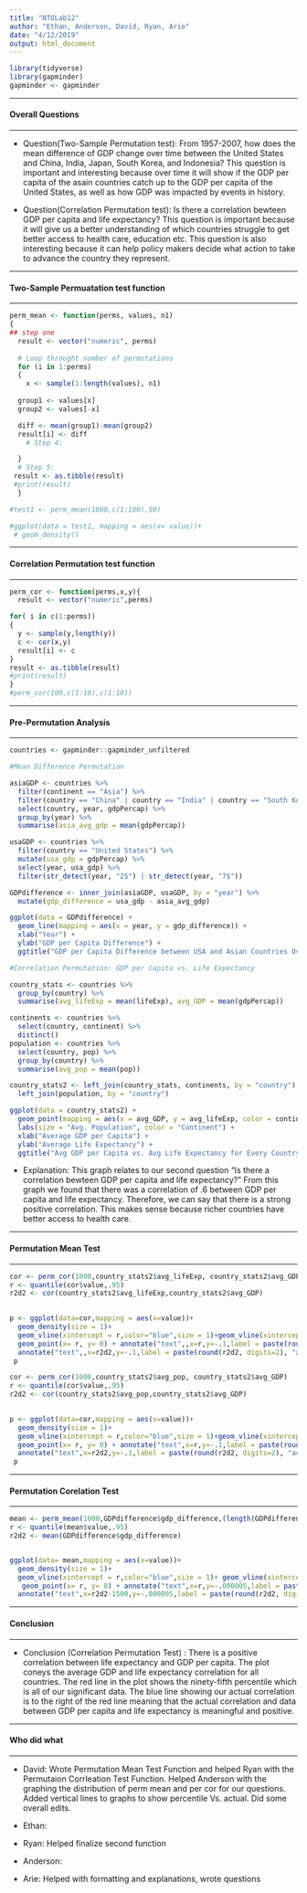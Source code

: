 ---
title: "NTOLab12"
author: "Ethan, Anderson, David, Ryan, Arie"
date: "4/12/2019"
output: html_document
---
```{r,echo = FALSE, message=FALSE}
library(tidyverse)
library(gapminder)
gapminder <- gapminder
```
*****
#### Overall Questions
*****
* Question(Two-Sample Permutation test): From 1957-2007, how does the mean difference of GDP change over time between the United States and China, India, Japan, South Korea, and Indonesia? This question is important and interesting because over time it will show if the GDP per capita of the asain countries catch up to the GDP per capita of the United States, as well as how GDP was impacted by events in history.

* Question(Correlation Permutation test): Is there a correlation bewteen GDP per capita and life expectancy? This question is important because it will give us a better understanding of which countries struggle to get better access to health care, education etc. This question is also interesting because it can help policy makers decide what action to take to advance the country they represent. 

*****
#### Two-Sample Permuatation test function
*****
```{r}
perm_mean <- function(perms, values, n1)
{
## step one
  result <- vector("numeric", perms)
  
  # Loop throught number of permutations
  for (i in 1:perms)
  {
    x <- sample(1:length(values), n1)
  
  group1 <- values[x]
  group2 <- values[-x]

  diff <- mean(group1)-mean(group2)
  result[i] <- diff
    # Step 4:

  }
  # Step 5:
 result <- as.tibble(result)
 #print(result)
  }

#test1 <- perm_mean(1000,c(1:100),50)

#ggplot(data = test1, mapping = aes(x= value))+
 # geom_density()

```

*****
#### Correlation Permutation test function
*****

```{r}
perm_cor <- function(perms,x,y){
  result <- vector("numeric",perms)

for( i in c(1:perms))
{
  y <- sample(y,length(y))
  c <- cor(x,y)
  result[i] <- c
}
result <- as.tibble(result)
#print(result)
}
#perm_cor(100,c(1:10),c(1:10))

```
****
#### Pre-Permutation Analysis
****
```{r, echo = FALSE}

countries <- gapminder::gapminder_unfiltered

#Mean Difference Permutation

asiaGDP <- countries %>%
  filter(continent == "Asia") %>%
  filter(country == "China" | country == "India" | country == "South Korea" | country == "Japan" | country == "Indonesia") %>%
  select(country, year, gdpPercap) %>%
  group_by(year) %>%
  summarise(asia_avg_gdp = mean(gdpPercap))

usaGDP <- countries %>%
  filter(country == "United States") %>%
  mutate(usa_gdp = gdpPercap) %>%
  select(year, usa_gdp) %>%
  filter(str_detect(year, "2$") | str_detect(year, "7$"))

GDPdifference <- inner_join(asiaGDP, usaGDP, by = "year") %>%
  mutate(gdp_difference = usa_gdp - asia_avg_gdp)

ggplot(data = GDPdifference) +
  geom_line(mapping = aes(x = year, y = gdp_difference)) +
  xlab("Year") +
  ylab("GDP per Capita Difference") +
  ggtitle("GDP per Capita Difference between USA and Asian Countries Over Time", subtitle = "Asian Countries Include: China, India, Japan, Indonesia, South Korea (top 5 Asia GDP's)")

#Correlation Permutation: GDP per Capita vs. Life Expectancy

country_stats <- countries %>%
  group_by(country) %>%
  summarise(avg_lifeExp = mean(lifeExp), avg_GDP = mean(gdpPercap))

continents <- countries %>%
  select(country, continent) %>%
  distinct()
population <- countries %>%
  select(country, pop) %>%
  group_by(country) %>%
  summarise(avg_pop = mean(pop))

country_stats2 <- left_join(country_stats, continents, by = "country") %>%
  left_join(population, by = "country")

ggplot(data = country_stats2) +
  geom_point(mapping = aes(x = avg_GDP, y = avg_lifeExp, color = continent, size = avg_pop)) +
  labs(size = "Avg. Population", color = "Continent") +
  xlab("Average GDP per Capita") +
  ylab("Average Life Expectancy") +
  ggtitle("Avg GDP per Capita vs. Avg Life Expectancy for Every Country (1952-2007)")
```

* Explanation: This graph relates to our second question "Is there a correlation bewteen GDP per capita and life expectancy?" From this graph we found that there was a correlation of .6 between GDP per capita and life expectancy. Therefore, we can say that there is a strong positive correlation. This makes sense because richer countries have better access to health care.

****
#### Permutation Mean Test
****
```{r,echo=FALSE,warning=FALSE}
cor <- perm_cor(1000,country_stats2$avg_lifeExp, country_stats2$avg_GDP)
r <- quantile(cor$value,.95)
r2d2 <- cor(country_stats2$avg_lifeExp,country_stats2$avg_GDP)

  
p <- ggplot(data=cor,mapping = aes(x=value))+
  geom_density(size = 1)+
  geom_vline(xintercept = r,color="blue",size = 1)+geom_vline(xintercept = r2d2,color="red",size = 1)+
  geom_point(x= r, y= 0) + annotate("text",,x=r,y=-.1,label = paste(round(r, digits=3), "= .95 Percentile"))+
  annotate("text",,x=r2d2,y=-.1,label = paste(round(r2d2, digits=2), "actual cor"))
 p 

```
```{r, echo=FALSE}
cor <- perm_cor(1000,country_stats2$avg_pop, country_stats2$avg_GDP)
r <- quantile(cor$value,.95)
r2d2 <- cor(country_stats2$avg_pop,country_stats2$avg_GDP)

  
p <- ggplot(data=cor,mapping = aes(x=value))+
  geom_density(size = 1)+
  geom_vline(xintercept = r,color="blue",size = 1)+geom_vline(xintercept = r2d2,color="red",size = 1)+
  geom_point(x= r, y= 0) + annotate("text",x=r,y=-.1,label = paste(round(r, digits=3), "= .95 Percentile"))+
  annotate("text",x=r2d2,y=-.1,label = paste(round(r2d2, digits=2), "actual cor"))
 p 

```

****
#### Permutation Corelation Test
****
```{r,echo=FALSE}
mean <- perm_mean(1000,GDPdifference$gdp_difference,(length(GDPdifference$gdp_difference))/2)
r <- quantile(mean$value,.95)
r2d2 <- mean(GDPdifference$gdp_difference)


ggplot(data= mean,mapping = aes(x=value))+
  geom_density(size = 1)+
  geom_vline(xintercept = r,color="blue",size = 1)+ geom_vline(xintercept = r2d2,color="red",size = 1)+
   geom_point(x= r, y= 0) + annotate("text",x=r,y=-.000005,label = paste(round(r, digits=3), "= .95 Percentile"))+
  annotate("text",x=r2d2-1500,y=-.000005,label = paste(round(r2d2, digits=2), "actual"))

```

*****
#### Conclusion
*****

* Conclusion (Correlation Permutation Test) :
There is a positive correlation between life expectancy and GDP per capita. The plot coneys the average GDP and life expectancy correlation for all countries. The red line in the plot shows the ninety-fifth percentile which is all of our significant data. The blue line showing our actual correlation is to the right of the red line meaning that the actual correlation and data between GDP per capita and life expectancy is meaningful and positive.


*****
#### Who did what
*****

* David: Wrote Permutation Mean Test Function and helped Ryan with the Permutaion Corrleation Test Function.
Helped Anderson with the graphing the distribution of perm mean and per cor for our questions. Added vertical lines to graphs to show percentile Vs. actual. Did some overall edits. 

* Ethan:

* Ryan: Helped finalize second function

* Anderson:

* Arie: Helped with formatting and explanations, wrote questions
